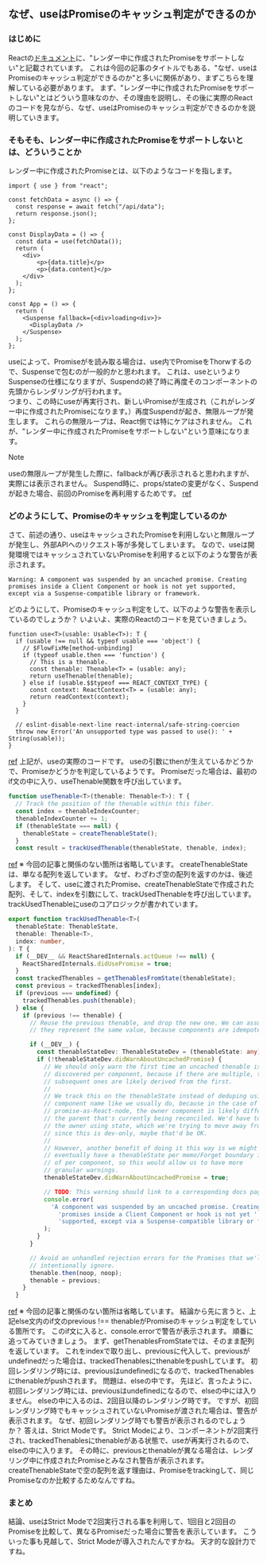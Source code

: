 ## なぜ、useはPromiseのキャッシュ判定ができるのか
  
  

### はじめに
Reactの[ドキュメント](https://ja.react.dev/blog/2024/04/25/react-19#use-does-not-support-promises-created-in-render)に、"レンダー中に作成されたPromiseをサポートしない"と記載されています。
これは今回の記事のタイトルでもある、"なぜ、useはPromiseのキャッシュ判定ができるのか"と多いに関係があり、まずこちらを理解している必要があります。
まず、"レンダー中に作成されたPromiseをサポートしない"とはどういう意味なのか、その理由を説明し、その後に実際のReactのコードを見ながら、なぜ、useはPromiseのキャッシュ判定ができるのかを説明していきます。

### そもそも、レンダー中に作成されたPromiseをサポートしないとは、どういうことか
レンダー中に作成されたPromiseとは、以下のようなコードを指します。
```tsx
import { use } from "react";
 
const fetchData = async () => {
  const response = await fetch("/api/data");
  return response.json();
};
 
const DisplayData = () => {
  const data = use(fetchData());
  return (
    <div>
        <p>{data.title}</p>
        <p>{data.content}</p>
    </div>
  );
};

const App = () => {
  return (
    <Suspense fallback={<div>loading<div>}>
      <DisplayData />
    </Suspense>
  );
};
```
useによって、Promiseがを読み取る場合は、use内でPromiseをThorwするので、Suspenseで包むのが一般的かと思われます。
これは、useというよりSuspenseの仕様になりますが、Suspendの終了時に再度そのコンポーネントの先頭からレンダリングが行われます。  
つまり、この時にuseが再実行され、新しいPromiseが生成され（これがレンダー中に作成されたPromiseになります。）再度Suspendが起き、無限ループが発生します。
これらの無限ループは、React側では特にケアはされません。
これが、"レンダー中に作成されたPromiseをサポートしない"という意味になります。
> [!NOTE]
> useの無限ループが発生した際に、fallbackが再び表示されると思われますが、実際には表示されません。
> Suspend時に、props/stateの変更がなく、Suspendが起きた場合、前回のPromiseを再利用するためです。
> [ref](https://github.com/acdlite/rfcs/blob/first-class-promises/text/0000-first-class-support-for-promises.md#reading-the-result-of-a-promise-during-a-replay)

### どのようにして、Promiseのキャッシュを判定しているのか
さて、前述の通り、useはキャッシュされたPromiseを利用しないと無限ループが発生し、外部APIへのリクエスト等が多発してしまいます。
なので、useは開発環境ではキャッシュされていないPromiseを利用すると以下のような警告が表示されます。
```
Warning: A component was suspended by an uncached promise. Creating promises inside a Client Component or hook is not yet supported, except via a Suspense-compatible library or framework.
```
どのようにして、Promiseのキャッシュ判定をして、以下のような警告を表示しているのでしょうか？
いよいよ、実際のReactのコードを見ていきましょう。  
```tsx
function use<T>(usable: Usable<T>): T {
  if (usable !== null && typeof usable === 'object') {
    // $FlowFixMe[method-unbinding]
    if (typeof usable.then === 'function') {
      // This is a thenable.
      const thenable: Thenable<T> = (usable: any);
      return useThenable(thenable);
    } else if (usable.$$typeof === REACT_CONTEXT_TYPE) {
      const context: ReactContext<T> = (usable: any);
      return readContext(context);
    }
  }

  // eslint-disable-next-line react-internal/safe-string-coercion
  throw new Error('An unsupported type was passed to use(): ' + String(usable));
}
```
[ref](https://github.com/facebook/react/blob/8d74e8c73a5cc5e461bb1413a74c6b058c6be134/packages/react-reconciler/src/ReactFiberHooks.js#L1148)
上記が、useの実際のコードです。
useの引数にthenが生えているかどうかで、Promiseかどうかを判定しているようです。
Promiseだった場合は、最初のif文の中に入り、useThenable関数を呼び出しています。

```ts
function useThenable<T>(thenable: Thenable<T>): T {
  // Track the position of the thenable within this fiber.
  const index = thenableIndexCounter;
  thenableIndexCounter += 1;
  if (thenableState === null) {
    thenableState = createThenableState();
  }
  const result = trackUsedThenable(thenableState, thenable, index);
```
[ref](https://github.com/facebook/react/blob/8d74e8c73a5cc5e461bb1413a74c6b058c6be134/packages/react-reconciler/src/ReactFiberHooks.js#L1092)
※ 今回の記事と関係のない箇所は省略しています。
createThenableStateは、単なる配列を返しています。
なぜ、わざわざ空の配列を返すのかは、後述します。
そして、useに渡されたPromise、createThenableStateで作成された配列、そして、indexを引数にして、trackUsedThenableを呼び出しています。
trackUsedThenableにuseのコアロジックが書かれています。

```ts
export function trackUsedThenable<T>(
  thenableState: ThenableState,
  thenable: Thenable<T>,
  index: number,
): T {
  if (__DEV__ && ReactSharedInternals.actQueue !== null) {
    ReactSharedInternals.didUsePromise = true;
  }
  const trackedThenables = getThenablesFromState(thenableState);
  const previous = trackedThenables[index];
  if (previous === undefined) {
    trackedThenables.push(thenable);
  } else {
    if (previous !== thenable) {
      // Reuse the previous thenable, and drop the new one. We can assume
      // they represent the same value, because components are idempotent.

      if (__DEV__) {
        const thenableStateDev: ThenableStateDev = (thenableState: any);
        if (!thenableStateDev.didWarnAboutUncachedPromise) {
          // We should only warn the first time an uncached thenable is
          // discovered per component, because if there are multiple, the
          // subsequent ones are likely derived from the first.
          //
          // We track this on the thenableState instead of deduping using the
          // component name like we usually do, because in the case of a
          // promise-as-React-node, the owner component is likely different from
          // the parent that's currently being reconciled. We'd have to track
          // the owner using state, which we're trying to move away from. Though
          // since this is dev-only, maybe that'd be OK.
          //
          // However, another benefit of doing it this way is we might
          // eventually have a thenableState per memo/Forget boundary instead
          // of per component, so this would allow us to have more
          // granular warnings.
          thenableStateDev.didWarnAboutUncachedPromise = true;

          // TODO: This warning should link to a corresponding docs page.
          console.error(
            'A component was suspended by an uncached promise. Creating ' +
              'promises inside a Client Component or hook is not yet ' +
              'supported, except via a Suspense-compatible library or framework.',
          );
        }
      }

      // Avoid an unhandled rejection errors for the Promises that we'll
      // intentionally ignore.
      thenable.then(noop, noop);
      thenable = previous;
    }
  }
```
[ref](https://github.com/facebook/react/blob/68dbd84b61cc2504c30e19f748f59a52d331f851/packages/react-server/src/ReactFlightThenable.js#L45)
※ 今回の記事と関係のない箇所は省略しています。
結論から先に言うと、上記else文内のif文のprevious !== thenableがPromiseのキャッシュ判定をしている箇所です。
このif文に入ると、console.errorで警告が表示されます。
順番に追ってみていきましょう。
まず、getThenablesFromStateでは、そのまま配列を返しています。
これをindexで取り出し、previousに代入して、previousがundefinedだった場合は、trackedThenablesにthenableをpushしています。
初回レンダリング時には、previousはundefinedになるので、trackedThenablesにthenableがpushされます。
問題は、elseの中です。
先ほど、言ったように、初回レンダリング時には、previousはundefinedになるので、elseの中には入りません。
elseの中に入るのは、2回目以降のレンダリング時です。
ですが、初回レンダリング時でもキャッシュされていないPromiseが渡された場合は、警告が表示されます。
なぜ、初回レンダリング時でも警告が表示されるのでしょうか？
答えは、Strict Modeです。
Strict Modeにより、コンポーネントが2回実行され、trackedThenablesにthenableがある状態で、useが再実行されるので、elseの中に入ります。
その時に、previousとthenableが異なる場合は、レンダリング中に作成されたPromiseとみなされ警告が表示されます。
createThenableStateで空の配列を返す理由は、Promiseをtrackingして、同じPromiseなのか比較するためなんですね。

### まとめ
結論、useはStrict Modeで2回実行される事を利用して、1回目と2回目のPromiseを比較して、異なるPromiseだった場合に警告を表示しています。
こういった事も見越して、Strict Modeが導入されたんですかね。
天才的な設計力ですね。
